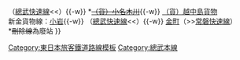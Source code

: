 {{鐵道路線
| 模板名稱 = 越中島、新金貨物線
| 名稱 = [[File:JR logo (east).svg|25px|東日本旅客鐵道|link=東日本旅客鐵道]]<!--このテンプレートに掲載している路線はすべてJR東日本の路線です--> [[總武本線]]貨物線（{{link-ja|越中島支線|越中島支線}}、{{link-ja|新金貨物線|新金貨物線}}）
| 代表色 = #2d86bd
| 背景色 = #fff
| 車站列表 = 越中島支線：[[小岩站|小岩]]{{-w}} （[[總武快速線]]<<）{{link-ja|新小岩信號場站|新小岩信号場駅|新小岩信號場}}{{-w}} *<del>[[小名木川站|（貨）小名木川]]</del>{{-w}} [[越中島貨物站|（貨）越中島貨物]]<br />新金貨物線：[[小岩站|小岩]]{{-w}} （[[總武快速線]]<<）{{link-ja|新小岩信號場站|新小岩信号場駅|新小岩信號場}}{{-w}} [[金町站|金町]]（>>[[常磐快速線]]）<br />*<del>刪除線</del>為廢站
}}<noinclude>
[[Category:東日本旅客鐵道路線模板]]
[[Category:總武本線]]
</noinclude>